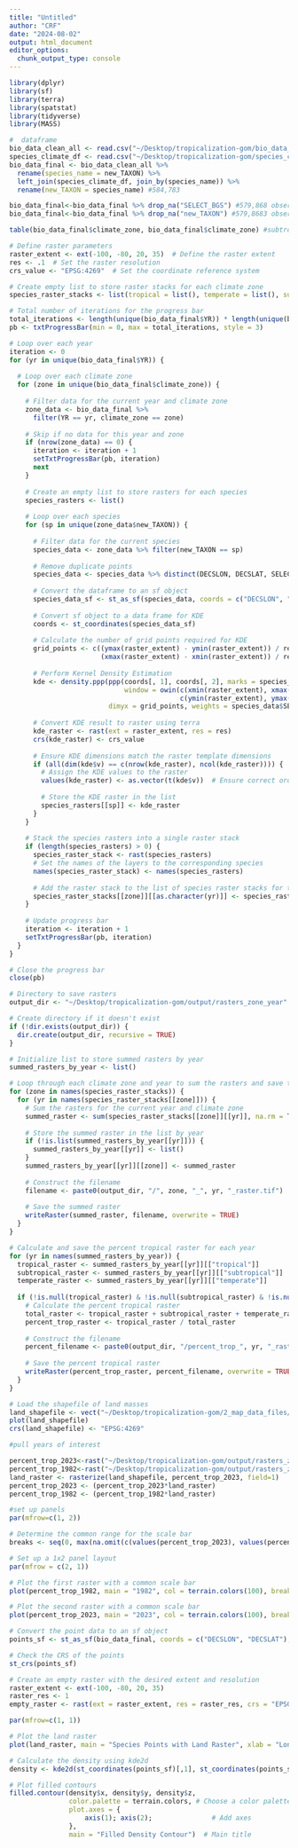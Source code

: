 ```yaml
---
title: "Untitled"
author: "CRF"
date: "2024-08-02"
output: html_document
editor_options: 
  chunk_output_type: console
---
```


```r
library(dplyr)
library(sf)
library(terra)
library(spatstat)
library(tidyverse)
library(MASS)

#  dataframe
bio_data_clean_all <- read.csv("~/Desktop/tropicalization-gom/bio_data_clean.csv")
species_climate_df <- read.csv("~/Desktop/tropicalization-gom/species_climate_data.csv")
bio_data_final <- bio_data_clean_all %>%
  rename(species_name = new_TAXON) %>%
  left_join(species_climate_df, join_by(species_name)) %>% 
  rename(new_TAXON = species_name) #584,783

bio_data_final<-bio_data_final %>% drop_na("SELECT_BGS") #579,868 observations
bio_data_final<-bio_data_final %>% drop_na("new_TAXON") #579,8683 observations

table(bio_data_final$climate_zone, bio_data_final$climate_zone) #subtropical (410,369), tropical (148,502), NA, temperate (4,108), deep-water (4,986), polar (2)


```

```r

# Define raster parameters
raster_extent <- ext(-100, -80, 20, 35)  # Define the raster extent
res <- .1  # Set the raster resolution
crs_value <- "EPSG:4269"  # Set the coordinate reference system

# Create empty list to store raster stacks for each climate zone
species_raster_stacks <- list(tropical = list(), temperate = list(), subtropical = list())

# Total number of iterations for the progress bar
total_iterations <- length(unique(bio_data_final$YR)) * length(unique(bio_data_final$climate_zone))
pb <- txtProgressBar(min = 0, max = total_iterations, style = 3)

# Loop over each year
iteration <- 0
for (yr in unique(bio_data_final$YR)) {
  
  # Loop over each climate zone
  for (zone in unique(bio_data_final$climate_zone)) {
    
    # Filter data for the current year and climate zone
    zone_data <- bio_data_final %>% 
      filter(YR == yr, climate_zone == zone)
    
    # Skip if no data for this year and zone
    if (nrow(zone_data) == 0) {
      iteration <- iteration + 1
      setTxtProgressBar(pb, iteration)
      next  
    }
    
    # Create an empty list to store rasters for each species
    species_rasters <- list()
    
    # Loop over each species
    for (sp in unique(zone_data$new_TAXON)) {
      
      # Filter data for the current species
      species_data <- zone_data %>% filter(new_TAXON == sp)
      
      # Remove duplicate points
      species_data <- species_data %>% distinct(DECSLON, DECSLAT, SELECT_BGS)
      
      # Convert the dataframe to an sf object
      species_data_sf <- st_as_sf(species_data, coords = c("DECSLON", "DECSLAT"), crs = crs_value)
      
      # Convert sf object to a data frame for KDE
      coords <- st_coordinates(species_data_sf)
      
      # Calculate the number of grid points required for KDE
      grid_points <- c((ymax(raster_extent) - ymin(raster_extent)) / res, 
                       (xmax(raster_extent) - xmin(raster_extent)) / res)
      
      # Perform Kernel Density Estimation
      kde <- density.ppp(ppp(coords[, 1], coords[, 2], marks = species_data$SELECT_BGS, 
                             window = owin(c(xmin(raster_extent), xmax(raster_extent)), 
                                           c(ymin(raster_extent), ymax(raster_extent)))), 
                         dimyx = grid_points, weights = species_data$SELECT_BGS)
      
      # Convert KDE result to raster using terra
      kde_raster <- rast(ext = raster_extent, res = res)
      crs(kde_raster) <- crs_value
      
      # Ensure KDE dimensions match the raster template dimensions
      if (all(dim(kde$v) == c(nrow(kde_raster), ncol(kde_raster)))) {
        # Assign the KDE values to the raster
        values(kde_raster) <- as.vector(t(kde$v))  # Ensure correct order with transpose
        
        # Store the KDE raster in the list
        species_rasters[[sp]] <- kde_raster
      }
    }
    
    # Stack the species rasters into a single raster stack
    if (length(species_rasters) > 0) {
      species_raster_stack <- rast(species_rasters)
      # Set the names of the layers to the corresponding species
      names(species_raster_stack) <- names(species_rasters)
      
      # Add the raster stack to the list of species raster stacks for the appropriate climate zone
      species_raster_stacks[[zone]][[as.character(yr)]] <- species_raster_stack
    }
    
    # Update progress bar
    iteration <- iteration + 1
    setTxtProgressBar(pb, iteration)
  }
}

# Close the progress bar
close(pb)


```


```r

# Directory to save rasters
output_dir <- "~/Desktop/tropicalization-gom/output/rasters_zone_year"

# Create directory if it doesn't exist
if (!dir.exists(output_dir)) {
  dir.create(output_dir, recursive = TRUE)
}

# Initialize list to store summed rasters by year
summed_rasters_by_year <- list()

# Loop through each climate zone and year to sum the rasters and save them
for (zone in names(species_raster_stacks)) {
  for (yr in names(species_raster_stacks[[zone]])) {
    # Sum the rasters for the current year and climate zone
    summed_raster <- sum(species_raster_stacks[[zone]][[yr]], na.rm = TRUE)
    
    # Store the summed raster in the list by year
    if (!is.list(summed_rasters_by_year[[yr]])) {
      summed_rasters_by_year[[yr]] <- list()
    }
    summed_rasters_by_year[[yr]][[zone]] <- summed_raster
    
    # Construct the filename
    filename <- paste0(output_dir, "/", zone, "_", yr, "_raster.tif")
    
    # Save the summed raster
    writeRaster(summed_raster, filename, overwrite = TRUE)
  }
}

```

```r


# Calculate and save the percent tropical raster for each year
for (yr in names(summed_rasters_by_year)) {
  tropical_raster <- summed_rasters_by_year[[yr]][["tropical"]]
  subtropical_raster <- summed_rasters_by_year[[yr]][["subtropical"]]
  temperate_raster <- summed_rasters_by_year[[yr]][["temperate"]]
  
  if (!is.null(tropical_raster) & !is.null(subtropical_raster) & !is.null(temperate_raster)) {
    # Calculate the percent tropical raster
    total_raster <- tropical_raster + subtropical_raster + temperate_raster
    percent_trop_raster <- tropical_raster / total_raster
    
    # Construct the filename
    percent_filename <- paste0(output_dir, "/percent_trop_", yr, "_raster.tif")
    
    # Save the percent tropical raster
    writeRaster(percent_trop_raster, percent_filename, overwrite = TRUE)
  }
}


```


```r
# Load the shapefile of land masses 
land_shapefile <- vect("~/Desktop/tropicalization-gom/2_map_data_files/ne_110m_ocean/ne_110m_ocean.shp")
plot(land_shapefile)
crs(land_shapefile) <- "EPSG:4269"

#pull years of interest

percent_trop_2023<-rast("~/Desktop/tropicalization-gom/output/rasters_zone_year/percent_trop_2023_raster.tif")
percent_trop_1982<-rast("~/Desktop/tropicalization-gom/output/rasters_zone_year/percent_trop_1982_raster.tif")
land_raster <- rasterize(land_shapefile, percent_trop_2023, field=1)
percent_trop_2023 <- (percent_trop_2023*land_raster)
percent_trop_1982 <- (percent_trop_1982*land_raster)

#set up panels
par(mfrow=c(1, 2))

# Determine the common range for the scale bar
breaks <- seq(0, max(na.omit(c(values(percent_trop_2023), values(percent_trop_1982)))), length.out = 101)

# Set up a 1x2 panel layout
par(mfrow = c(2, 1))

# Plot the first raster with a common scale bar
plot(percent_trop_1982, main = "1982", col = terrain.colors(100), breaks = breaks)

# Plot the second raster with a common scale bar
plot(percent_trop_2023, main = "2023", col = terrain.colors(100), breaks = breaks)


```

```r
# Convert the point data to an sf object
points_sf <- st_as_sf(bio_data_final, coords = c("DECSLON", "DECSLAT"), crs = 4269)

# Check the CRS of the points
st_crs(points_sf)

# Create an empty raster with the desired extent and resolution
raster_extent <- ext(-100, -80, 20, 35)
raster_res <- 1
empty_raster <- rast(ext = raster_extent, res = raster_res, crs = "EPSG:4269")

par(mfrow=c(1, 1))

# Plot the land raster
plot(land_raster, main = "Species Points with Land Raster", xlab = "Longitude", ylab = "Latitude")

# Calculate the density using kde2d
density <- kde2d(st_coordinates(points_sf)[,1], st_coordinates(points_sf)[,2], n = 100)

# Plot filled contours
filled.contour(density$x, density$y, density$z,
               color.palette = terrain.colors, # Choose a color palette
               plot.axes = {
                   axis(1); axis(2);               # Add axes
               },
               main = "Filled Density Contour")  # Main title


```

